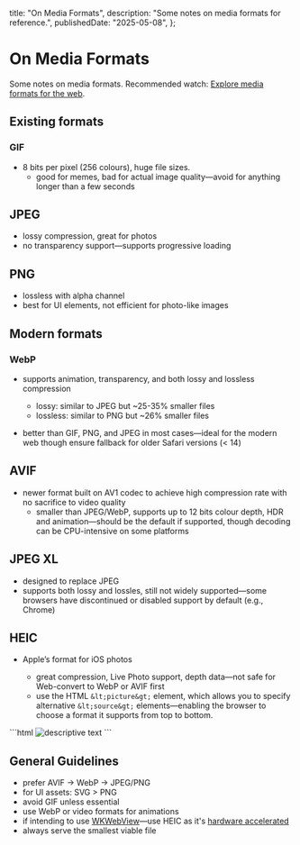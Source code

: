   title: "On Media Formats",
  description: "Some notes on media formats for reference.",
  publishedDate: "2025-05-08",
};

# On Media Formats

Some notes on media formats. Recommended watch: [Explore media formats for the web](https://youtu.be/qB9L-ZYM1_0?si=ZRq60cGJWnDxZFxX).

## Existing formats

### GIF

- 8 bits per pixel (256 colours), huge file sizes.
  - good for memes, bad for actual image quality&mdash;avoid for anything longer than a few seconds

## JPEG

- lossy compression, great for photos
- no transparency support&mdash;supports progressive loading

## PNG

- lossless with alpha channel
- best for UI elements, not efficient for photo-like images

## Modern formats

### WebP

- supports animation, transparency, and both lossy and lossless compression

  - lossy: similar to JPEG but ~25-35% smaller files
  - lossless: similar to PNG but ~26% smaller files

- better than GIF, PNG, and JPEG in most cases&mdash;ideal for the modern web though ensure fallback for older Safari versions (< 14)

## AVIF

- newer format built on AV1 codec to achieve high compression rate with no sacrifice to video quality
  - smaller than JPEG/WebP, supports up to 12 bits colour depth, HDR and animation&mdash;should be the default if supported, though decoding can be CPU-intensive on some platforms

## JPEG XL

- designed to replace JPEG
- supports both lossy and lossles, still not widely supported&mdash;some browsers have discontinued or disabled support by default (e.g., Chrome)

## HEIC

- Apple’s format for iOS photos

  - great compression, Live Photo support, depth data&mdash;not safe for Web-convert to WebP or AVIF first
  - use the HTML `&lt;picture&gt;` element, which allows you to specify alternative `&lt;source&gt;` elements&mdash;enabling the browser to choose a format it supports from top to bottom.

<aside aria-label="This is a code block of an HTML picture element with source fallbacks for HEIC, AVIF, WebP, and JPEG.">
  ```html
  <picture>
    <source srcset="image.heic" type="image/heic" />
    <source srcset="image.avif" type="image/avif" />
    <source srcset="image.webp" type="image/webp" />
    <img src="image.jpg" alt="descriptive text" />
  </picture>
  ```
</aside>

## General Guidelines

- prefer AVIF → WebP → JPEG/PNG
- for UI assets: SVG > PNG
- avoid GIF unless essential
- use WebP or video formats for animations
- if intending to use [WKWebView](https://developer.apple.com/documentation/webkit/wkwebview)&mdash;use HEIC as it's [hardware accelerated](https://en.wikipedia.org/wiki/Hardware_acceleration)
- always serve the smallest viable file
